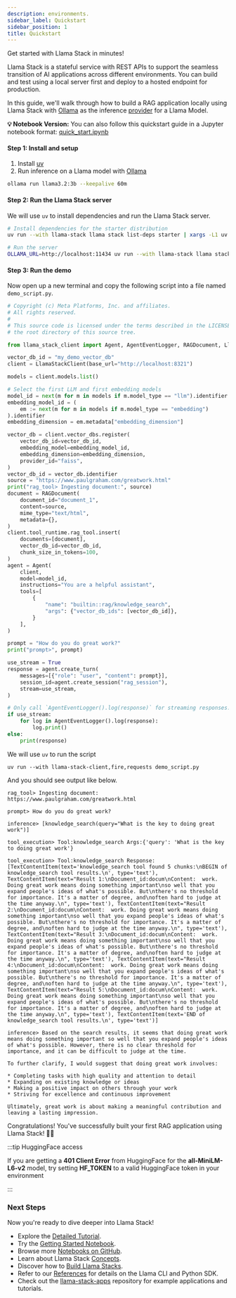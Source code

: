 ```yaml
---
description: environments.
sidebar_label: Quickstart
sidebar_position: 1
title: Quickstart
---
```


Get started with Llama Stack in minutes!

Llama Stack is a stateful service with REST APIs to support the seamless transition of AI applications across different
environments. You can build and test using a local server first and deploy to a hosted endpoint for production.

In this guide, we'll walk through how to build a RAG application locally using Llama Stack with [Ollama](https://ollama.com/)
as the inference [provider](/docs/providers/inference) for a Llama Model.

**💡 Notebook Version:** You can also follow this quickstart guide in a Jupyter notebook format: [quick_start.ipynb](https://github.com/meta-llama/llama-stack/blob/main/docs/quick_start.ipynb)

#### Step 1: Install and setup
1. Install [uv](https://docs.astral.sh/uv/)
2. Run inference on a Llama model with [Ollama](https://ollama.com/download)
```bash
ollama run llama3.2:3b --keepalive 60m
```

#### Step 2: Run the Llama Stack server

We will use `uv` to install dependencies and run the Llama Stack server.
```bash
# Install dependencies for the starter distribution
uv run --with llama-stack llama stack list-deps starter | xargs -L1 uv pip install

# Run the server
OLLAMA_URL=http://localhost:11434 uv run --with llama-stack llama stack run starter
```
#### Step 3: Run the demo
Now open up a new terminal and copy the following script into a file named `demo_script.py`.

```python title="demo_script.py"
# Copyright (c) Meta Platforms, Inc. and affiliates.
# All rights reserved.
#
# This source code is licensed under the terms described in the LICENSE file in
# the root directory of this source tree.

from llama_stack_client import Agent, AgentEventLogger, RAGDocument, LlamaStackClient

vector_db_id = "my_demo_vector_db"
client = LlamaStackClient(base_url="http://localhost:8321")

models = client.models.list()

# Select the first LLM and first embedding models
model_id = next(m for m in models if m.model_type == "llm").identifier
embedding_model_id = (
    em := next(m for m in models if m.model_type == "embedding")
).identifier
embedding_dimension = em.metadata["embedding_dimension"]

vector_db = client.vector_dbs.register(
    vector_db_id=vector_db_id,
    embedding_model=embedding_model_id,
    embedding_dimension=embedding_dimension,
    provider_id="faiss",
)
vector_db_id = vector_db.identifier
source = "https://www.paulgraham.com/greatwork.html"
print("rag_tool> Ingesting document:", source)
document = RAGDocument(
    document_id="document_1",
    content=source,
    mime_type="text/html",
    metadata={},
)
client.tool_runtime.rag_tool.insert(
    documents=[document],
    vector_db_id=vector_db_id,
    chunk_size_in_tokens=100,
)
agent = Agent(
    client,
    model=model_id,
    instructions="You are a helpful assistant",
    tools=[
        {
            "name": "builtin::rag/knowledge_search",
            "args": {"vector_db_ids": [vector_db_id]},
        }
    ],
)

prompt = "How do you do great work?"
print("prompt>", prompt)

use_stream = True
response = agent.create_turn(
    messages=[{"role": "user", "content": prompt}],
    session_id=agent.create_session("rag_session"),
    stream=use_stream,
)

# Only call `AgentEventLogger().log(response)` for streaming responses.
if use_stream:
    for log in AgentEventLogger().log(response):
        log.print()
else:
    print(response)
```
We will use `uv` to run the script
```
uv run --with llama-stack-client,fire,requests demo_script.py
```
And you should see output like below.
```
rag_tool> Ingesting document: https://www.paulgraham.com/greatwork.html

prompt> How do you do great work?

inference> [knowledge_search(query="What is the key to doing great work")]

tool_execution> Tool:knowledge_search Args:{'query': 'What is the key to doing great work'}

tool_execution> Tool:knowledge_search Response:[TextContentItem(text='knowledge_search tool found 5 chunks:\nBEGIN of knowledge_search tool results.\n', type='text'), TextContentItem(text="Result 1:\nDocument_id:docum\nContent:  work. Doing great work means doing something important\nso well that you expand people's ideas of what's possible. But\nthere's no threshold for importance. It's a matter of degree, and\noften hard to judge at the time anyway.\n", type='text'), TextContentItem(text="Result 2:\nDocument_id:docum\nContent:  work. Doing great work means doing something important\nso well that you expand people's ideas of what's possible. But\nthere's no threshold for importance. It's a matter of degree, and\noften hard to judge at the time anyway.\n", type='text'), TextContentItem(text="Result 3:\nDocument_id:docum\nContent:  work. Doing great work means doing something important\nso well that you expand people's ideas of what's possible. But\nthere's no threshold for importance. It's a matter of degree, and\noften hard to judge at the time anyway.\n", type='text'), TextContentItem(text="Result 4:\nDocument_id:docum\nContent:  work. Doing great work means doing something important\nso well that you expand people's ideas of what's possible. But\nthere's no threshold for importance. It's a matter of degree, and\noften hard to judge at the time anyway.\n", type='text'), TextContentItem(text="Result 5:\nDocument_id:docum\nContent:  work. Doing great work means doing something important\nso well that you expand people's ideas of what's possible. But\nthere's no threshold for importance. It's a matter of degree, and\noften hard to judge at the time anyway.\n", type='text'), TextContentItem(text='END of knowledge_search tool results.\n', type='text')]

inference> Based on the search results, it seems that doing great work means doing something important so well that you expand people's ideas of what's possible. However, there is no clear threshold for importance, and it can be difficult to judge at the time.

To further clarify, I would suggest that doing great work involves:

* Completing tasks with high quality and attention to detail
* Expanding on existing knowledge or ideas
* Making a positive impact on others through your work
* Striving for excellence and continuous improvement

Ultimately, great work is about making a meaningful contribution and leaving a lasting impression.
```
Congratulations! You've successfully built your first RAG application using Llama Stack! 🎉🥳

:::tip HuggingFace access

If you are getting a **401 Client Error** from HuggingFace for the **all-MiniLM-L6-v2** model, try setting **HF_TOKEN** to a valid HuggingFace token in your environment

:::

### Next Steps

Now you're ready to dive deeper into Llama Stack!
- Explore the [Detailed Tutorial](./detailed_tutorial).
- Try the [Getting Started Notebook](https://github.com/meta-llama/llama-stack/blob/main/docs/getting_started.ipynb).
- Browse more [Notebooks on GitHub](https://github.com/meta-llama/llama-stack/tree/main/docs/notebooks).
- Learn about Llama Stack [Concepts](/docs/concepts).
- Discover how to [Build Llama Stacks](/docs/distributions).
- Refer to our [References](/docs/references) for details on the Llama CLI and Python SDK.
- Check out the [llama-stack-apps](https://github.com/meta-llama/llama-stack-apps/tree/main/examples) repository for example applications and tutorials.
